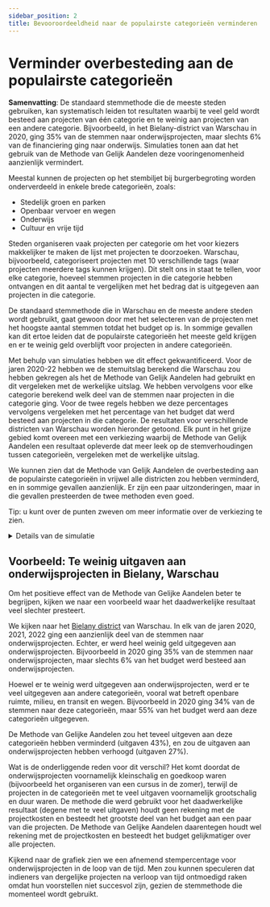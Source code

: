 ```yaml
---
sidebar_position: 2
title: Bevooroordeeldheid naar de populairste categorieën verminderen
---
```



# Verminder overbesteding aan de populairste categorieën

<div class="summary">
<b>Samenvatting</b>:
De standaard stemmethode die de meeste steden gebruiken, kan systematisch leiden tot resultaten waarbij te veel geld wordt besteed aan projecten van één categorie en te weinig aan projecten van een andere categorie.
Bijvoorbeeld, in het Bielany-district van Warschau in 2020, ging 35% van de stemmen naar onderwijsprojecten, maar slechts 6% van de financiering ging naar onderwijs.
Simulaties tonen aan dat het gebruik van de Methode van Gelijk Aandelen deze vooringenomenheid aanzienlijk vermindert.
</div>

Meestal kunnen de projecten op het stembiljet bij burgerbegroting worden onderverdeeld in enkele brede categorieën, zoals:
* Stedelijk groen en parken
* Openbaar vervoer en wegen
* Onderwijs
* Cultuur en vrije tijd

Steden organiseren vaak projecten per categorie om het voor kiezers makkelijker te maken de lijst met projecten te doorzoeken.
Warschau, bijvoorbeeld, categoriseert projecten met 10 verschillende tags (waar projecten meerdere tags kunnen krijgen).
Dit stelt ons in staat te tellen, voor elke categorie, hoeveel stemmen projecten in die categorie hebben ontvangen en dit aantal te vergelijken met het bedrag dat is uitgegeven aan projecten in die categorie.

De standaard stemmethode die in Warschau en de meeste andere steden wordt gebruikt, gaat gewoon door met het selecteren van de projecten met het hoogste aantal stemmen totdat het budget op is.
In sommige gevallen kan dit ertoe leiden dat de populairste categorieën het meeste geld krijgen en er te weinig geld overblijft voor projecten in andere categorieën.

Met behulp van simulaties hebben we dit effect gekwantificeerd. Voor de jaren 2020-22 hebben we de stemuitslag berekend die Warschau zou hebben gekregen als het de Methode van Gelijk Aandelen had gebruikt en dit vergeleken met de werkelijke uitslag.
We hebben vervolgens voor elke categorie berekend welk deel van de stemmen naar projecten in die categorie ging. Voor de twee regels hebben we deze percentages vervolgens vergeleken met het percentage van het budget dat werd besteed aan projecten in die categorie.
De resultaten voor verschillende districten van Warschau worden hieronder getoond.
Elk punt in het grijze gebied komt overeen met een verkiezing waarbij de Methode van Gelijk Aandelen een resultaat opleverde dat meer leek op de stemverhoudingen tussen categorieën, vergeleken met de werkelijke uitslag.

We kunnen zien dat de Methode van Gelijk Aandelen de overbesteding aan de populairste categorieën in vrijwel alle districten zou hebben verminderd, en in sommige gevallen aanzienlijk.
Er zijn een paar uitzonderingen, maar in die gevallen presteerden de twee methoden even goed.

<Datawrapper src="//datawrapper.dwcdn.net/E7ac1/2/" />

Tip: u kunt over de punten zweven om meer informatie over de verkiezing te zien.

<details>
<summary>Details van de simulatie</summary>

De simulatie werd uitgevoerd in januari 2023 met verkiezingsgegevens van de [Pabulib-bibliotheek](http://pabulib.org/) gebaseerd op
PB-verkiezingen in Warschau in de jaren 2020, 2021 en 2022.
Elk jaar waren er 19 verkiezingen: één voor elk van de 18 districten van Warschau en één voor de stad als geheel.
In de simulatie hebben we alleen de districten in overweging genomen, voor in totaal 3 &middot; 18 = 54 datasets.
Deze datasets zijn geannoteerd met categorieën: elk project wordt toegewezen aan (mogelijk meerdere) categorieën.
Sommige projecten zijn niet aan een categorie toegewezen; voor het gemak beschouwen we ze als behorend tot een categorie van "geen tags".

Vervolgens berekenden we de **stempercentages** voor elke categorie in elke verkiezing.
In de eerste stap wordt elke kiezer vertegenwoordigd door 1 punt, dat gelijk wordt verdeeld over de projecten waarop de kiezer heeft gestemd.
Bijvoorbeeld, als een kiezer op 4 projecten heeft gestemd (er is een maximum van 10 stemmen), krijgt elk van de 4 projecten 0,25 punt toegewezen.
In de tweede stap verdelen we, voor elk project, de punten gelijk over de categorieën (tags) waartoe het behoort.
Bijvoorbeeld, als een project 30 punten heeft en tot 3 categorieën behoort, krijgt elke categorie 10 punten toegewezen.
Ten slotte berekenen we het percentage van het totale aantal punten dat elke categorie heeft ontvangen (d.w.z. we normaliseren de stempercentages om op te tellen tot 1).

We berekenden vervolgens de uitkomst van de Methode van Gelijk Aandelen voor elke verkiezing.
Voor zowel die uitkomst als de werkelijke uitkomst berekenden we de **budgetpercentages** voor elke categorie.
Voor elk project dat in een van de uitkomsten was opgenomen, verdeelden we de kosten ervan gelijk over de categorieën waartoe het behoort.
Bijvoorbeeld, als een project 600 kost en tot 3 categorieën behoort, krijgt elke categorie 200 toegewezen.
Ten slotte berekenen we het percentage van de totale kosten dat elke categorie heeft ontvangen (d.w.z. we normaliseren de budgetpercentages om op te tellen tot 1).

Nadat we het stem- en budgetpercentage hadden berekend, konden we de **afstand** tussen de twee uitkomsten berekenen.
We doen dit met behulp van de "L1-afstand": we sommeren over alle categorieën en nemen de absolute waarde van het verschil tussen het stempercentage en het budgetpercentage voor die categorie.
We voeren deze berekening uit voor zowel de werkelijke uitkomst als de uitkomst van de Methode van Gelijk Aandelen.
De waarden in de grafiek zijn de verschillen tussen de twee L1-afstanden: een positieve waarde betekent dat de Methode van Gelijk Aandelen een resultaat opleverde dat dichter bij de stemverhoudingen tussen categorieën ligt dan de werkelijke uitslag, en een negatieve waarde betekent het tegenovergestelde.

Het berekenen van de L1-afstand is eenvoudig en intuïtief, maar heeft zijn beperkingen.
Het kan bijvoorbeeld niet vaststellen of het verschil tussen het stempercentage en het budgetpercentage voor één categorie hetzelfde is als het verschil voor een andere categorie (met andere woorden, het behandelt alle categorieën gelijk).
Daarom is het mogelijk dat er subtiliteiten zijn die niet in deze analyse worden vastgelegd.
Desalniettemin denken we dat deze methode een goed algemeen beeld geeft van de mate waarin de twee stemmethoden erin slagen de budgetten in overeenstemming te brengen met de stemverhoudingen tussen categorieën.

</details>

## Voorbeeld: Te weinig uitgaven aan onderwijsprojecten in Bielany, Warschau

Om het positieve effect van de Methode van Gelijke Aandelen beter te begrijpen, kijken we naar een voorbeeld waar het daadwerkelijke resultaat veel slechter presteert.

We kijken naar het [Bielany district](https://en.wikipedia.org/wiki/Bielany) van Warschau. 
In elk van de jaren 2020, 2021, 2022 ging een aanzienlijk deel van de stemmen naar onderwijsprojecten.
Echter, er werd heel weinig geld uitgegeven aan onderwijsprojecten.
Bijvoorbeeld in 2020 ging 35% van de stemmen naar onderwijsprojecten, maar slechts 6% van het budget werd besteed aan onderwijsprojecten.

Hoewel er te weinig werd uitgegeven aan onderwijsprojecten, werd er te veel uitgegeven aan andere categorieën, vooral wat betreft openbare ruimte, milieu, en transit en wegen.
Bijvoorbeeld in 2020 ging 34% van de stemmen naar deze categorieën, maar 55% van het budget werd aan deze categorieën uitgegeven.

De Methode van Gelijke Aandelen zou het teveel uitgeven aan deze categorieën hebben verminderd (uitgaven 43%), en zou de uitgaven aan onderwijsprojecten hebben verhoogd (uitgaven 27%).

<Datawrapper src="//datawrapper.dwcdn.net/dHS07/3/" />

Wat is de onderliggende reden voor dit verschil? Het komt doordat de onderwijsprojecten voornamelijk kleinschalig en goedkoop waren (bijvoorbeeld het organiseren van een cursus in de zomer), terwijl de projecten in de categorieën met te veel uitgaven voornamelijk grootschalig en duur waren. De methode die werd gebruikt voor het daadwerkelijke resultaat (degene met te veel uitgaven) houdt geen rekening met de projectkosten en besteedt het grootste deel van het budget aan een paar van die projecten. De Methode van Gelijke Aandelen daarentegen houdt wel rekening met de projectkosten en besteedt het budget gelijkmatiger over alle projecten.

Kijkend naar de grafiek zien we een afnemend stempercentage voor onderwijsprojecten in de loop van de tijd. Men zou kunnen speculeren dat indieners van dergelijke projecten na verloop van tijd ontmoedigd raken omdat hun voorstellen niet succesvol zijn, gezien de stemmethode die momenteel wordt gebruikt.
